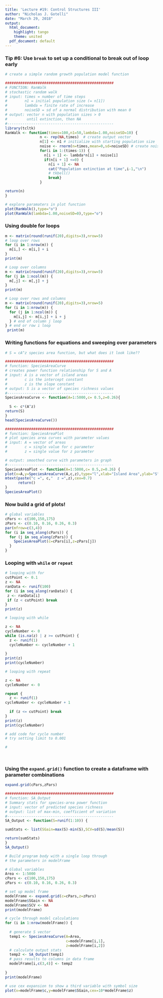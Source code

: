 ```yaml
---
title: 'Lecture #19: Control Structures III'
author: "Nicholas J. Gotelli"
date: "March 29, 2018"
output:
  html_document:
    highlight: tango
    theme: united
  pdf_document: default
---
```

### Tip #6: Use `break` to set up a conditional to break out of loop early

```r
# create a simple random growth population model function

##################################################
# FUNCTION: RanWalk
# stochastic random walk 
# input: times = number of time steps
#        n1 = initial population size (= n[1])
#        lambda = finite rate of increase
#        noiseSD = sd of a normal distribution with mean 0
# output: vector n with population sizes > 0 
#         until extinction, then NA 
#------------------------------------------------- 
library(tcltk)
RanWalk <- function(times=100,n1=50,lambda=1.00,noiseSD=10) {
                n <- rep(NA,times)  # create output vector
                n[1] <- n1 # initialize with starting population size
                noise <- rnorm(n=times,mean=0,sd=noiseSD) # create noise vector
                for(i in 1:(times-1)) {
                  n[i + 1] <- lambda*n[i] + noise[i]
                  if(n[i + 1] <=0) {
                    n[i + 1] <- NA
                    cat("Population extinction at time",i-1,"\n")
                    # tkbell()
                    break}
                }

return(n)
}

# explore paramaters in plot function
plot(RanWalk(),type="o")
plot(RanWalk(lambda=1.00,noiseSD=0),type="o")
```

### Using double for loops

```r
m <- matrix(round(runif(20),digits=3),nrow=5)
# loop over rows
for (i in 1:nrow(m)) {
  m[i,] <- m[i,] + i
} 
print(m)

# Loop over columns
m <- matrix(round(runif(20),digits=3),nrow=5)
for (j in 1:ncol(m)) {
  m[,j] <- m[,j] + j
}
print(m)

# Loop over rows and columns
m <- matrix(round(runif(20),digits=3),nrow=5)
for (i in 1:nrow(m)) {
  for (j in 1:ncol(m)) {
    m[i,j] <- m[i,j] + i + j
  } # end of column j loop
} # end or row i loop
 print(m) 
```
### Writing functions for equations and sweeping over parameters

```r
# S = cA^z species area function, but what does it look like??

##################################################
# function: SpeciesAreaCurve
# creates power function relationship for S and A
# input: A is a vector of island areas
#        c is the intercept constant
#        z is the slope constant
# output: S is a vector of species richness values
#------------------------------------------------- 
SpeciesAreaCurve <- function(A=1:5000,c= 0.5,z=0.26){
  
  S <- c*(A^z)
return(S)
}
head(SpeciesAreaCurve())

##################################################
# function: SpeciesAreaPlot
# plot species area curves with parameter values
# input: A = vector of areas
#        c = single value for c parameter
#        z = single value for z parameter

# output: smoothed curve with parameters in graph
#------------------------------------------------- 
SpeciesAreaPlot <- function(A=1:5000,c= 0.5,z=0.26) {
plot(x=A,y=SpeciesAreaCurve(A,c,z),type="l",xlab="Island Area",ylab="S",ylim=c(0,1000))
mtext(paste("c =", c,"  z =",z),cex=0.7) 
      return()
}
SpeciesAreaPlot()
```
### Now build a grid of plots!
```r
# global variables
cPars <- c(100,150,175)
zPars <- c(0.10, 0.16, 0.26, 0.3)
par(mfrow=c(3,4))
for (i in seq_along(cPars)) {
  for (j in seq_along(zPars)) {
    SpeciesAreaPlot(c=cPars[i],z=zPars[j])
  }
} 
```
### Looping with `while` or `repeat`
```r
# looping with for
cutPoint <- 0.1
z <- NA
ranData <- runif(100)
for (i in seq_along(ranData)) {
 z <- ranData[i]
 if (z < cutPoint) break
}
print(z)

# looping with while

z <- NA
cycleNumber <- 0
while (is.na(z) | z >= cutPoint) {
  z <- runif(1)
  cycleNumber <- cycleNumber + 1
  
}
print(z)
print(cycleNumber)

# looping with repeat

z <- NA
cycleNumber <- 0

repeat {
  z <- runif(1)
cycleNumber <- cycleNumber + 1
  
  if (z <= cutPoint) break
}
print(z)
print(cycleNumber)

# add code for cycle number
# try setting limit to 0.001

# 
  
   
```

### Using the `expand.grid()` function to create a dataframe with parameter combinations

```r

expand.grid(cPars,zPars)

##################################################
# function: SA_Output
# Summary stats for species-area power function
# input: vector of predicted species richness 
# output: list of max-min, coefficient of variation 
#------------------------------------------------- 
SA_Output <- function(S=runif(1:10)) {

sumStats <- list(SGain=max(S)-min(S),SCV=sd(S)/mean(S))

return(sumStats)
}
SA_Output()

# Build program body with a single loop through 
# the parameters in modelFrame

# Global variables
Area <- 1:5000
cPars <- c(100,150,175)
zPars <- c(0.10, 0.16, 0.26, 0.3)

# set up model frame
modelFrame <- expand.grid(c=cPars,z=zPars)
modelFrame$SGain <- NA
modelFrame$SCV <- NA
print(modelFrame)

# cycle through model calculations
for (i in 1:nrow(modelFrame)) {
  
  # generate S vector
  temp1 <- SpeciesAreaCurve(A=Area,
                            c=modelFrame[i,1],
                            z=modelFrame[i,2])
  # calculate output stats
  temp2 <- SA_Output(temp1)
  # pass results to columns in data frame
  modelFrame[i,c(3,4)] <- temp2
  
}
print(modelFrame)

# use cex expansion to show a third variable with symbol size
plot(x=modelFrame$c,y=modelFrame$SGain,cex=10*modelFrame$z)
```

